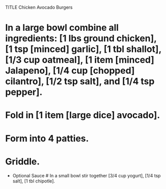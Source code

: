 TITLE Chicken Avocado Burgers

# In a large bowl combine all ingredients: [1 lbs ground chicken], [1 tsp [minced] garlic], [1 tbl shallot],[1/3 cup oatmeal], [1 item [minced] Jalapeno], [1/4 cup [chopped] cilantro], [1/2 tsp salt], and [1/4 tsp pepper].
# Fold in [1 item [large dice] avocado].
# Form into 4 patties.
# Griddle. 

* Optional Sauce
# In a small bowl stir together [3/4 cup yogurt], [1/4 tsp salt], [1 tbl chipotle].
